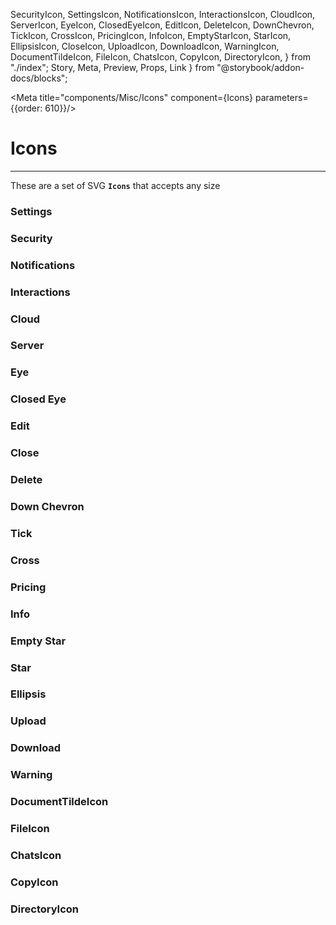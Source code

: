   SecurityIcon,
  SettingsIcon,
  NotificationsIcon,
  InteractionsIcon,
  CloudIcon,
  ServerIcon,
  EyeIcon,
  ClosedEyeIcon,
  EditIcon,
  DeleteIcon,
  DownChevron,
  TickIcon,
  CrossIcon,
  PricingIcon,
  InfoIcon,
  EmptyStarIcon,
  StarIcon,
  EllipsisIcon,
  CloseIcon,
  UploadIcon,
  DownloadIcon,
  WarningIcon,
  DocumentTildeIcon,
  FileIcon,
  ChatsIcon,
  CopyIcon,
  DirectoryIcon,
} from "./index";
  Story,
  Meta,
  Preview,
  Props,
  Link
} from "@storybook/addon-docs/blocks";

<Meta title="components/Misc/Icons" component={Icons} parameters={{order: 610}}/>

# Icons

<hr />


These are a set of SVG **`Icons`** that accepts any size

### Settings
<Preview withSource="open">
  <Story name="Settings">
    <SettingsIcon size={32} />
  </Story>
</Preview>

### Security
<Preview withSource="open">
  <Story name="Security">
    <SecurityIcon size={32} />
  </Story>
</Preview>

### Notifications
<Preview withSource="open">
  <Story name="Notifications">
    <NotificationsIcon size={32} />
  </Story>
</Preview>

### Interactions
<Preview withSource="open">
  <Story name="Interactions">
    <InteractionsIcon size={32} />
  </Story>
</Preview>

### Cloud
<Preview withSource="open">
  <Story name="Cloud">
    <CloudIcon size={32} />
  </Story>
</Preview>

### Server
<Preview withSource="open">
  <Story name="Server">
    <ServerIcon size={32} />
  </Story>
</Preview>

### Eye
<Preview withSource="open">
  <Story name="Eye">
    <EyeIcon size={32} />
  </Story>
</Preview>


### Closed Eye
<Preview withSource="open">
  <Story name="Closed Eye">
    <ClosedEyeIcon size={32} />
  </Story>
</Preview>

### Edit
<Preview withSource="open">
  <Story name="Edit">
    <EditIcon size={32} />
  </Story>
</Preview>

### Close
<Preview withSource="open">
  <Story name="Close">
          <CloseIcon size={32} />
  </Story>
</Preview>

### Delete
<Preview withSource="open">
  <Story name="Delete">
    <DeleteIcon size={32} />
  </Story>
</Preview>

### Down Chevron
<Preview withSource="open">
  <Story name="DownChevron">
    <DownChevron size={32} />
  </Story>
</Preview>

### Tick
<Preview withSource="open">
  <Story name="Tick">
    <TickIcon size={32} />
  </Story>
</Preview>

### Cross
<Preview withSource="open">
  <Story name="Cross">
    <CrossIcon size={32} />
  </Story>
</Preview>

### Pricing
<Preview withSource="open">
  <Story name="Pricing">
    <PricingIcon size={32} />
  </Story>
</Preview>

### Info
<Preview withSource="open">
  <Story name="Info">
    <InfoIcon size={32} />
  </Story>
</Preview>

### Empty Star
<Preview withSource="open">
  <Story name="Empty Star">
    <EmptyStarIcon size={32} />
  </Story>
</Preview>

### Star
<Preview withSource="open">
  <Story name="Star">
    <StarIcon size={32} />
  </Story>
</Preview>

### Ellipsis
<Preview withSource="open">
  <Story name="Ellipsis">
    <EllipsisIcon size={32} />
  </Story>
</Preview>

### Upload
<Preview withSource="open">
  <Story name="File Upload">
    <UploadIcon size={32} />
  </Story>
</Preview>

### Download
<Preview withSource="open">
  <Story name="File Download">
    <DownloadIcon size={32} />
  </Story>
</Preview>

### Warning
<Preview withSource="open">
  <Story name="Warning">
    <WarningIcon size={32} />
  </Story>
</Preview>

### DocumentTildeIcon
<Preview withSource="open">
  <Story name="Document Tilde">
    <DocumentTildeIcon size={32} />
  </Story>
</Preview>

### FileIcon
<Preview withSource="open">
  <Story name="File Icon">
    <FileIcon size={32} />
  </Story>
</Preview>

### ChatsIcon
<Preview withSource="open">
  <Story name="Chats Icon">
    <ChatsIcon size={32} />
  </Story>
</Preview>

### CopyIcon
<Preview withSource="open">
  <Story name="Copy Icon">
    <CopyIcon size={32} />
  </Story>
</Preview>

### DirectoryIcon
<Preview withSource="open">
  <Story name="Directory Icon">
    <DirectoryIcon size={32} />
  </Story>
</Preview>
